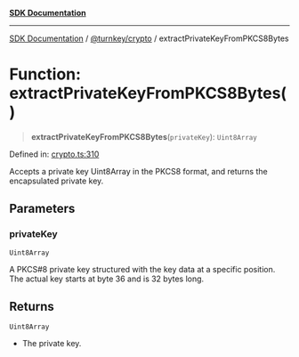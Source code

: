 [**SDK Documentation**](../../../README.mdx)

***

[SDK Documentation](../../../packages.mdx) / [@turnkey/crypto](../README.mdx) / extractPrivateKeyFromPKCS8Bytes

# Function: extractPrivateKeyFromPKCS8Bytes()

> **extractPrivateKeyFromPKCS8Bytes**(`privateKey`): `Uint8Array`

Defined in: [crypto.ts:310](https://github.com/tkhq/sdk/blob/3a88af7d1d927c6022706911d6af0f92f1440e00/packages/crypto/src/crypto.ts#L310)

Accepts a private key Uint8Array in the PKCS8 format, and returns the encapsulated private key.

## Parameters

### privateKey

`Uint8Array`

A PKCS#8 private key structured with the key data at a specific position. The actual key starts at byte 36 and is 32 bytes long.

## Returns

`Uint8Array`

- The private key.
